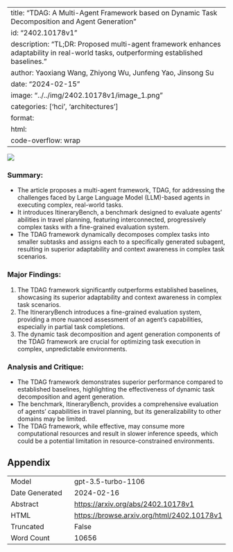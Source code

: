 
---
title: "TDAG: A Multi-Agent Framework based on Dynamic Task Decomposition and Agent Generation"
id: "2402.10178v1"
description: "TL;DR: Proposed multi-agent framework enhances adaptability in real-world tasks, outperforming established baselines."
author: Yaoxiang Wang, Zhiyong Wu, Junfeng Yao, Jinsong Su
date: "2024-02-15"
image: "../../img/2402.10178v1/image_1.png"
categories: ['hci', 'architectures']
format:
  html:
    code-overflow: wrap
---

![](../../img/2402.10178v1/image_1.png)

### Summary:
- The article proposes a multi-agent framework, TDAG, for addressing the challenges faced by Large Language Model (LLM)-based agents in executing complex, real-world tasks.
- It introduces ItineraryBench, a benchmark designed to evaluate agents' abilities in travel planning, featuring interconnected, progressively complex tasks with a fine-grained evaluation system.
- The TDAG framework dynamically decomposes complex tasks into smaller subtasks and assigns each to a specifically generated subagent, resulting in superior adaptability and context awareness in complex task scenarios.

### Major Findings:
1. The TDAG framework significantly outperforms established baselines, showcasing its superior adaptability and context awareness in complex task scenarios.
2. The ItineraryBench introduces a fine-grained evaluation system, providing a more nuanced assessment of an agent's capabilities, especially in partial task completions.
3. The dynamic task decomposition and agent generation components of the TDAG framework are crucial for optimizing task execution in complex, unpredictable environments.

### Analysis and Critique:
- The TDAG framework demonstrates superior performance compared to established baselines, highlighting the effectiveness of dynamic task decomposition and agent generation.
- The benchmark, ItineraryBench, provides a comprehensive evaluation of agents' capabilities in travel planning, but its generalizability to other domains may be limited.
- The TDAG framework, while effective, may consume more computational resources and result in slower inference speeds, which could be a potential limitation in resource-constrained environments.

## Appendix

|          |          |
|----------|----------|
| Model     | gpt-3.5-turbo-1106       |
| Date Generated     | 2024-02-16       |
| Abstract | [https://arxiv.org/abs/2402.10178v1](https://arxiv.org/abs/2402.10178v1)        |
| HTML     | [https://browse.arxiv.org/html/2402.10178v1](https://browse.arxiv.org/html/2402.10178v1)       |
| Truncated       | False       |
| Word Count       | 10656       |
